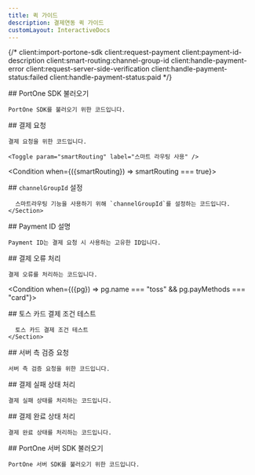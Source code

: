 ```yaml
---
title: 퀵 가이드
description: 결제연동 퀵 가이드
customLayout: InteractiveDocs
---
```



{/* client:import-portone-sdk
client:request-payment
client:payment-id-description
client:smart-routing:channel-group-id
client:handle-payment-error
client:request-server-side-verification
client:handle-payment-status:failed
client:handle-payment-status:paid */}

<InteractiveDoc>
  <Section section="client:import-portone-sdk">
    ## PortOne SDK 불러오기

    PortOne SDK를 불러오기 위한 코드입니다.
  </Section>

  <Section section="client:request-payment">
    ## 결제 요청

    결제 요청을 위한 코드입니다.

    <Toggle param="smartRouting" label="스마트 라우팅 사용" />
  </Section>

  <Condition when={({smartRouting}) => smartRouting === true}>
    <Section section="client:smart-routing:channel-group-id">
      ## `channelGroupId` 설정

      스마트라우팅 기능을 사용하기 위해 `channelGroupId`를 설정하는 코드입니다.
    </Section>
  </Condition>

  <Section section="client:payment-id-description">
    ## Payment ID 설명

    Payment ID는 결제 요청 시 사용하는 고유한 ID입니다.
  </Section>

  <Section section="client:handle-payment-error">
    ## 결제 오류 처리

    결제 오류를 처리하는 코드입니다.
  </Section>

  <Condition when={({pg}) => pg.name === "toss" && pg.payMethods === "card"}>
    <Section>
      ## 토스 카드 결제 조건 테스트

      토스 카드 결제 조건 테스트
    </Section>
  </Condition>

  <Section section="client:request-server-side-verification">
    ## 서버 측 검증 요청

    서버 측 검증 요청을 위한 코드입니다.
  </Section>

  <Section section="client:handle-payment-status:failed">
    ## 결제 실패 상태 처리

    결제 실패 상태를 처리하는 코드입니다.
  </Section>

  <Section section="client:handle-payment-status:paid">
    ## 결제 완료 상태 처리

    결제 완료 상태를 처리하는 코드입니다.
  </Section>

  <Section section="server:import-portone-sdk">
    ## PortOne 서버 SDK 불러오기

    PortOne 서버 SDK를 불러오기 위한 코드입니다.
  </Section>
</InteractiveDoc>
